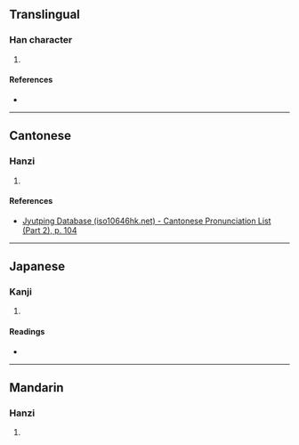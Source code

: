 {{character info/new}}
==Translingual==

===Han character===
{{Han char|rn=53|rad=广|as=13|sn=16|four=00241|canj=ISRJ|ids=⿸广辟}}

# {{defn|Han|sort=广13}}

====References====
* {{Han ref|kx=0351.140|dkj=09508|dj=0664.160|hdz=20906.030|uh=5EE6|ud=24294|bh=E971|bd=59761}}

----

==Cantonese==

===Hanzi===
{{yue-hanzi|jyut=[[bik1]]|y=bik1}}

# {{defn|lang=yue|sort=广13}}

====References====
* [http://www.iso10646hk.net/jp/document/download.jsp Jyutping Database (iso10646hk.net) - Cantonese Pronunciation List (Part 2), p. 104]

----

==Japanese==

===Kanji===
{{ja-kanji|grade=|rs=广13}}

# {{defn|lang=ja|sort=广13}}

====Readings====
* {{ja-readings|on=[[へき]] (heki), [[ひやく]] (hiyaku)|kun=[[かき]] (kaki), [[へや]] (heya)}}

----

==Mandarin==

===Hanzi===
{{cmn-hanzi|pin=[[bì]] ([[bi4]])|wg=pi<sup>4</sup>}}

# {{defn|lang=cmn|sort=广13}}